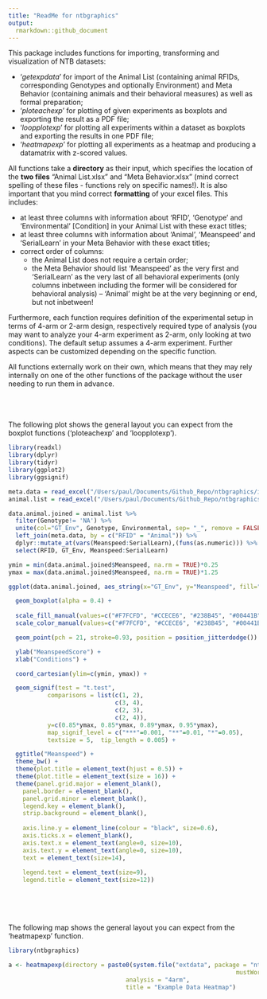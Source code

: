 ```yaml
---
title: "ReadMe for ntbgraphics"
output:
  rmarkdown::github_document
---
```


This package includes functions for importing, transforming and visualization of NTB datasets:

  - '*getexpdata*' for import of the Animal List (containing animal RFIDs, corresponding Genotypes and optionally Environment) and Meta Behavior (containing animals and their behavioral measures) as well as formal preparation;
  - '*ploteachexp*' for plotting of given experiments as boxplots and exporting the result as a PDF file;
  - '*loopplotexp*' for plotting all experiments within a dataset as boxplots and exporting the results in one PDF file;
  - '*heatmapexp*' for plotting all experiments as a heatmap and producing a datamatrix with z-scored values.
  
All functions take a **directory** as their input, which specifies the location of the **two files** "Animal List.xlsx" and "Meta Behavior.xlsx" (mind correct spelling of these files - functions rely on specific names!). 
It is also important that you mind correct **formatting** of your excel files. This includes:

  - at least three columns with information about 'RFID', 'Genotype' and 'Environmental' [Condition] in your Animal List with these exact titles;
  - at least three columns with information about 'Animal', 'Meanspeed'	and	'SerialLearn' in your Meta Behavior with these exact titles;
  - correct order of columns: 
    - the Animal List does not require a certain order;
    - the Meta Behavior should list 'Meanspeed' as the very first and 'SerialLearn' as the very last of all behavioral experiments (only columns inbetween including the former will be considered for behavioral analysis) -- 'Animal' might be at the very beginning or end, but not inbetween!
\   

Furthermore, each function requires definition of the experimental setup in terms of 4-arm or 2-arm design, respectively required type of analysis (you may want to analyze your 4-arm experiment as 2-arm, only looking at two conditions). The default setup assumes a 4-arm experiment. Further aspects can be customized depending on the specific function.

All functions externally work on their own, which means that they may rely internally on one of the other functions of the package without the user needing to run them in advance.  
\
\
\   

The following plot shows the general layout you can expect from the boxplot functions ('ploteachexp' and 'loopplotexp').
\   

``` r

library(readxl)
library(dplyr)
library(tidyr)
library(ggplot2)
library(ggsignif)

meta.data = read_excel("/Users/paul/Documents/Github_Repo/ntbgraphics/inst/extdata/Meta Behavior.xlsx")
animal.list = read_excel("/Users/paul/Documents/Github_Repo/ntbgraphics/inst/extdata/Animal List.xlsx")

data.animal.joined = animal.list %>%
  filter(Genotype!= 'NA') %>%
  unite(col="GT_Env", Genotype, Environmental, sep= "_", remove = FALSE) %>%
  left_join(meta.data, by = c("RFID" = "Animal")) %>%
  dplyr::mutate_at(vars(Meanspeed:SerialLearn),(funs(as.numeric))) %>%
  select(RFID, GT_Env, Meanspeed:SerialLearn)

ymin = min(data.animal.joined$Meanspeed, na.rm = TRUE)*0.25
ymax = max(data.animal.joined$Meanspeed, na.rm = TRUE)*1.25

ggplot(data.animal.joined, aes_string(x="GT_Env", y="Meanspeed", fill="GT_Env")) +

  geom_boxplot(alpha = 0.4) +
  
  scale_fill_manual(values=c("#F7FCFD", "#CCECE6", "#238B45", "#00441B")) +
  scale_color_manual(values=c("#F7FCFD", "#CCECE6", "#238B45", "#00441B")) +

  geom_point(pch = 21, stroke=0.93, position = position_jitterdodge()) +

  ylab("MeanspeedScore") +
  xlab("Conditions") +

  coord_cartesian(ylim=c(ymin, ymax)) +

  geom_signif(test = "t.test",  
           comparisons = list(c(1, 2),
                              c(3, 4),
                              c(2, 3),
                              c(2, 4)), 
           y=c(0.85*ymax, 0.85*ymax, 0.89*ymax, 0.95*ymax), 
           map_signif_level = c("***"=0.001, "**"=0.01, "*"=0.05), 
           textsize = 5,  tip_length = 0.005) +

  ggtitle("Meanspeed") +
  theme_bw() +
  theme(plot.title = element_text(hjust = 0.5)) +
  theme(plot.title = element_text(size = 16)) +
  theme(panel.grid.major = element_blank(),
    panel.border = element_blank(),
    panel.grid.minor = element_blank(),
    legend.key = element_blank(),
    strip.background = element_blank(),
    
    axis.line.y = element_line(colour = "black", size=0.6),
    axis.ticks.x = element_blank(),
    axis.text.x = element_text(angle=0, size=10),
    axis.text.y = element_text(angle=0, size=10),
    text = element_text(size=14),
    
    legend.text = element_text(size=9),
    legend.title = element_text(size=12))
```
\
\
\   

The following map shows the general layout you can expect from the 'heatmapexp' function.
\   

``` r

library(ntbgraphics)

a <- heatmapexp(directory = paste0(system.file("extdata", package = "ntbgraphics",
                                                                mustWork = T),"/"),
                                 analysis = "4arm",
                                 title = "Example Data Heatmap")
```
